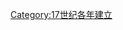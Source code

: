{{estcat|167|6|1669|1680}}
{{Commons category|1676 establishments}}
[[Category:17世纪各年建立|Category:17世纪各年建立]]